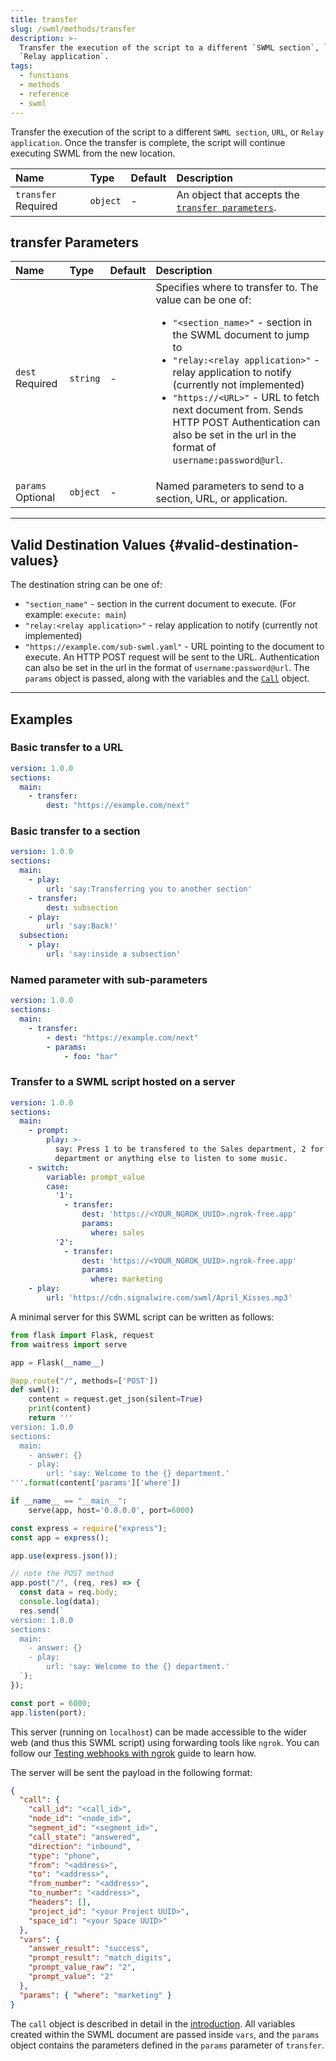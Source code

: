```yaml
---
title: transfer
slug: /swml/methods/transfer
description: >-
  Transfer the execution of the script to a different `SWML section`, `URL`, or
  `Relay application`.
tags:
  - functions
  - methods
  - reference
  - swml
---
```



Transfer the execution of the script to a different `SWML section`, `URL`, or `Relay application`. Once
the transfer is complete, the script will continue executing SWML from the new location.

| Name                                                      | Type     | Default | Description                                                               |
|:----------------------------------------------------------|:---------|:--------|:--------------------------------------------------------------------------|
| `transfer` <span className="required-arg">Required</span> | `object` | -       | An object that accepts the [`transfer parameters`](#transfer-parameters). |



## **transfer Parameters**

| Name                                                    | Type     | Default | Description                                                                                                                                                                                                                                                                                                                                                                                              |
|:--------------------------------------------------------|:---------|:--------|:---------------------------------------------------------------------------------------------------------------------------------------------------------------------------------------------------------------------------------------------------------------------------------------------------------------------------------------------------------------------------------------------------------|
| `dest` <span className="required-arg">Required</span>   | `string` | -       | Specifies where to transfer to. The value can be one of: <ul><li>`"<section_name>"` - section in the SWML document to jump to</li><li>`"relay:<relay application>"` - relay application to notify (currently not implemented)</li><li>`"https://<URL>"` - URL to fetch next document from. Sends HTTP POST Authentication can also be set in the url in the format of `username:password@url`.</li></ul> |
| `params` <span className="optional-arg">Optional</span> | `object` | -       | Named parameters to send to a section, URL, or application.                                                                                                                                                                                                                                                                                                                                              |

---

## **Valid Destination Values** {#valid-destination-values}

The destination string can be one of:

- `"section_name"` - section in the current document to execute.
(For example: `execute: main`)
- `"relay:<relay application>"` - relay application to notify (currently not implemented)
- `"https://example.com/sub-swml.yaml"` - URL pointing to the document to execute.
An HTTP POST request will be sent to the URL. Authentication can also be set in the url in the format of `username:password@url`.
The `params` object is passed, along with the variables and the [`Call`](/swml#the-call-object) object.

---

## **Examples**

### Basic transfer to a URL

```yaml andJson
version: 1.0.0
sections:
  main:
    - transfer:
        dest: "https://example.com/next"
```

### Basic transfer to a section

```yaml andJson
version: 1.0.0
sections:
  main:
    - play:
        url: 'say:Transferring you to another section'
    - transfer:
        dest: subsection
    - play:
        url: 'say:Back!'
  subsection:
    - play:
        url: 'say:inside a subsection'
```


### Named parameter with sub-parameters

```yaml andJson
version: 1.0.0
sections:
  main:
    - transfer:
        - dest: "https://example.com/next"
        - params:
            - foo: "bar"
```


### Transfer to a SWML script hosted on a server

```yaml andJson
version: 1.0.0
sections:
  main:
    - prompt:
        play: >-
          say: Press 1 to be transfered to the Sales department, 2 for marketing
          department or anything else to listen to some music.
    - switch:
        variable: prompt_value
        case:
          '1':
            - transfer:
                dest: 'https://<YOUR_NGROK_UUID>.ngrok-free.app'
                params:
                  where: sales
          '2':
            - transfer:
                dest: 'https://<YOUR_NGROK_UUID>.ngrok-free.app'
                params:
                  where: marketing
    - play:
        url: 'https://cdn.signalwire.com/swml/April_Kisses.mp3'
```

A minimal server for this SWML script can be written as follows:

<Tabs groupId="cxml-api">
  <TabItem value="python" label="Python/Flask">

```python
from flask import Flask, request
from waitress import serve

app = Flask(__name__)

@app.route("/", methods=['POST'])
def swml():
    content = request.get_json(silent=True)
    print(content)
    return '''
version: 1.0.0
sections:
  main:
    - answer: {}
    - play:
        url: 'say: Welcome to the {} department.'
'''.format(content['params']['where'])

if __name__ == "__main__":
    serve(app, host='0.0.0.0', port=6000)
```

  </TabItem>
  <TabItem value="js" label="JavaScript/Express">

```javascript
const express = require("express");
const app = express();

app.use(express.json());

// note the POST method
app.post("/", (req, res) => {
  const data = req.body;
  console.log(data);
  res.send(`
version: 1.0.0
sections:
  main:
    - answer: {}
    - play:
        url: 'say: Welcome to the {} department.'
  `);
});

const port = 6000;
app.listen(port);
```

  </TabItem>
</Tabs>

This server (running on `localhost`) can be made accessible to the wider web (and thus this SWML script) using forwarding tools like `ngrok`.
You can follow our [Testing webhooks with ngrok](https://developer.signalwire.com/platform/basics/guides/technical-troubleshooting/how-to-test-webhooks-with-ngrok) guide to learn how.

The server will be sent the payload in the following format:

```json
{
  "call": {
    "call_id": "<call_id>",
    "node_id": "<node_id>",
    "segment_id": "<segment_id>",
    "call_state": "answered",
    "direction": "inbound",
    "type": "phone",
    "from": "<address>",
    "to": "<address>",
    "from_number": "<address>",
    "to_number": "<address>",
    "headers": [],
    "project_id": "<your Project UUID>",
    "space_id": "<your Space UUID>"
  },
  "vars": {
    "answer_result": "success",
    "prompt_result": "match_digits",
    "prompt_value_raw": "2",
    "prompt_value": "2"
  },
  "params": { "where": "marketing" }
}
```

The `call` object is described in detail in the [introduction](/swml#the-call-object). 
All variables created within the SWML document are passed inside `vars`, 
and the `params` object contains the parameters defined in the `params` parameter of `transfer`.
